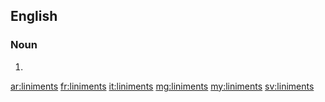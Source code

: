 ==English==

===Noun===
{{head|en|plural}}

# {{plural of|liniment|lang=en}}

[[ar:liniments]]
[[fr:liniments]]
[[it:liniments]]
[[mg:liniments]]
[[my:liniments]]
[[sv:liniments]]